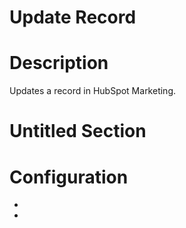 ﻿# Update Record

# Description

Updates a record in HubSpot Marketing.

# Untitled Section

# Configuration

* 
*
